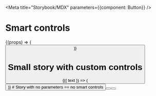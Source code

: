 
<Meta title="Storybook/MDX" parameters={{component: Button}} />


# Smart controls
<ComponentSource of={Button} title='Component source' />

<PropsTable of={Button} />


<Preview>
  <Story name="smart story">
    {(props) => (
      <Button label="default" {...props}/>
    )}  
  </Story>
</Preview>


# Small story with custom controls

<Preview>
  <Story name="small story" 
    controls={{
      text: {type: 'text', value: 'Hello'},
    }}
    >
    {({ text }) => (
      <Button label={text}/>
    )}  
  </Story>
</Preview>


<ControlsTable name="small story" />
# Story with no parameters == no smart controls

<Preview>
  <Story name="no controls">
      <Button label="Hello"/>
      <Button label="Second button"/>
  </Story>
</Preview>

